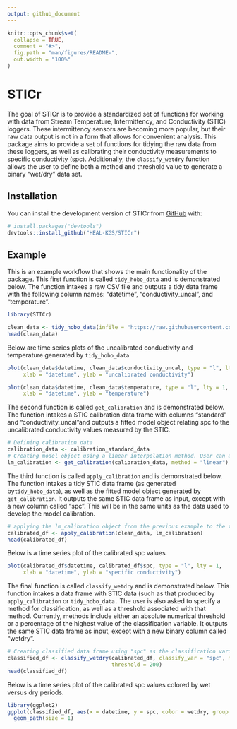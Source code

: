 ```yaml
---
output: github_document
---
```


<!-- README.md is generated from README.Rmd. Please edit that file -->

```r
knitr::opts_chunk$set(
  collapse = TRUE,
  comment = "#>",
  fig.path = "man/figures/README-",
  out.width = "100%"
)
```

# STICr

<!-- badges: start -->
<!-- badges: end -->

The goal of STICr is to provide a standardized set of functions for working with data from Stream Temperature, Intermittency, and Conductivity (STIC) loggers. These intermittency sensors are becoming more popular, but their raw data output is not in a form that allows for convenient analysis. This package aims to provide a set of functions for tidying the raw data from these loggers, as well as calibrating their conductivity measurements to specific conductivity (spc). Additionally, the `classify_wetdry` function allows the user to define both a method and threshold value to generate a binary "wet/dry" data set.

## Installation

You can install the development version of STICr from [GitHub](https://github.com/) with:

``` r
# install.packages("devtools")
devtools::install_github("HEAL-KGS/STICr")
```

## Example

This is an example workflow that shows the main functionality of the package. This first function is called `tidy_hobo_data` and is demonstrated below. The function intakes a raw CSV file and outputs a tidy data frame with the following column names: "datetime", "conductivity_uncal", and "temperature".

```r
library(STICr)

clean_data <- tidy_hobo_data(infile = "https://raw.githubusercontent.com/HEAL-KGS/STICr/main/data/raw_hobo_data.csv", outfile = FALSE)
head(clean_data)
```

Below are time series plots of the uncalibrated conductivity and temperature generated by `tidy_hobo_data`

```r
plot(clean_data$datetime, clean_data$conductivity_uncal, type = "l", lty = 1, 
     xlab = "datetime", ylab = "uncalibrated conductivity")

plot(clean_data$datetime, clean_data$temperature, type = "l", lty = 1, 
     xlab = "datetime", ylab = "temperature")
```

The second function is called `get_calibration` and is demonstrated below. The function intakes a STIC calibration data frame with columns "standard" and "conductivity_uncal"and outputs a fitted model object relating spc to the uncalibrated conductivity values measured by the STIC.

```r
# Defining calibration data
calibration_data <- calibration_standard_data
# Creating model object using a linear interpolation method. User can also chose the "exponential" method
lm_calibration <- get_calibration(calibration_data, method = "linear")
```

The third function is called `apply_calibration` and is demonstrated below. The function intakes a tidy STIC data frame (as generated by` tidy_hobo_data`), as well as the fitted model object generated by `get_calibration`. It outputs the same STIC data frame as input, except with a new column called "spc". This will be in the same units as the data used to develop the model calibration.

```r
# applying the lm_calibration object from the previous example to the tidy data frame to generate the calibrated spc column
calibrated_df <- apply_calibration(clean_data, lm_calibration)
head(calibrated_df)
```

Below is a time series plot of the calibrated spc values

```r
plot(calibrated_df$datetime, calibrated_df$spc, type = "l", lty = 1, 
     xlab = "datetime", ylab = "specific conductivity")
```

The final function is called `classify_wetdry` and is demonstrated below. This function intakes a data frame with STIC data (such as that produced by `apply_calibration` or `tidy_hobo_data.` The user is also asked to specify a method for classification, as well as a threshold associated with that method. Currently, methods include either an absolute numerical threshold or a percentage of the highest value of the classification variable. It outputs the same STIC data frame as input, except with a new binary column called "wetdry".

```r
# Creating classified data frame using "spc" as the classification variable, and an absolute threshold as the method for classification. The spc threshold chosen in this case is 200. 
classified_df <- classify_wetdry(calibrated_df, classify_var = "spc", method = "absolute",
                                 threshold = 200)
head(classified_df)
```

Below is a time series plot of the calibrated spc values colored by wet versus dry periods.

```r
library(ggplot2)
ggplot(classified_df, aes(x = datetime, y = spc, color = wetdry, group = 2)) +
  geom_path(size = 1)
```
